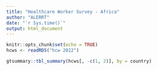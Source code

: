 ```yaml
---
title: "Healthcare Worker Survey - Africa"
author: "ALERRT"
date: "`r Sys.time()`"
output: html_document
---
```


```r
knitr::opts_chunk$set(echo = TRUE)
hcws <- readRDS("hcw 2022")
```


```r
gtsummary::tbl_summary(hcws[, -c(1, 2)], by = country)
```